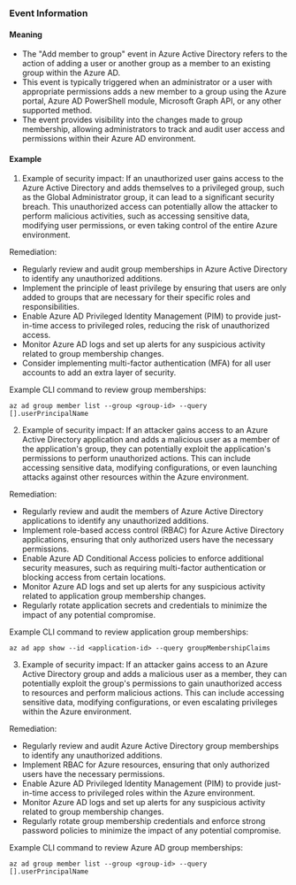 
### Event Information

#### Meaning

- The "Add member to group" event in Azure Active Directory refers to the action of adding a user or another group as a member to an existing group within the Azure AD.
- This event is typically triggered when an administrator or a user with appropriate permissions adds a new member to a group using the Azure portal, Azure AD PowerShell module, Microsoft Graph API, or any other supported method.
- The event provides visibility into the changes made to group membership, allowing administrators to track and audit user access and permissions within their Azure AD environment.

#### Example

1. Example of security impact: If an unauthorized user gains access to the Azure Active Directory and adds themselves to a privileged group, such as the Global Administrator group, it can lead to a significant security breach. This unauthorized access can potentially allow the attacker to perform malicious activities, such as accessing sensitive data, modifying user permissions, or even taking control of the entire Azure environment.

Remediation:
- Regularly review and audit group memberships in Azure Active Directory to identify any unauthorized additions.
- Implement the principle of least privilege by ensuring that users are only added to groups that are necessary for their specific roles and responsibilities.
- Enable Azure AD Privileged Identity Management (PIM) to provide just-in-time access to privileged roles, reducing the risk of unauthorized access.
- Monitor Azure AD logs and set up alerts for any suspicious activity related to group membership changes.
- Consider implementing multi-factor authentication (MFA) for all user accounts to add an extra layer of security.

Example CLI command to review group memberships:
```
az ad group member list --group <group-id> --query [].userPrincipalName
```

2. Example of security impact: If an attacker gains access to an Azure Active Directory application and adds a malicious user as a member of the application's group, they can potentially exploit the application's permissions to perform unauthorized actions. This can include accessing sensitive data, modifying configurations, or even launching attacks against other resources within the Azure environment.

Remediation:
- Regularly review and audit the members of Azure Active Directory applications to identify any unauthorized additions.
- Implement role-based access control (RBAC) for Azure Active Directory applications, ensuring that only authorized users have the necessary permissions.
- Enable Azure AD Conditional Access policies to enforce additional security measures, such as requiring multi-factor authentication or blocking access from certain locations.
- Monitor Azure AD logs and set up alerts for any suspicious activity related to application group membership changes.
- Regularly rotate application secrets and credentials to minimize the impact of any potential compromise.

Example CLI command to review application group memberships:
```
az ad app show --id <application-id> --query groupMembershipClaims
```

3. Example of security impact: If an attacker gains access to an Azure Active Directory group and adds a malicious user as a member, they can potentially exploit the group's permissions to gain unauthorized access to resources and perform malicious actions. This can include accessing sensitive data, modifying configurations, or even escalating privileges within the Azure environment.

Remediation:
- Regularly review and audit Azure Active Directory group memberships to identify any unauthorized additions.
- Implement RBAC for Azure resources, ensuring that only authorized users have the necessary permissions.
- Enable Azure AD Privileged Identity Management (PIM) to provide just-in-time access to privileged roles within the Azure environment.
- Monitor Azure AD logs and set up alerts for any suspicious activity related to group membership changes.
- Regularly rotate group membership credentials and enforce strong password policies to minimize the impact of any potential compromise.

Example CLI command to review Azure AD group memberships:
```
az ad group member list --group <group-id> --query [].userPrincipalName
```

